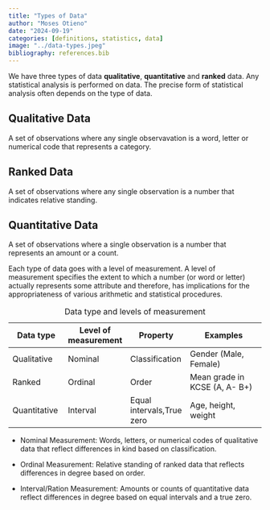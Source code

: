 ```yaml
---
title: "Types of Data"
author: "Moses Otieno"
date: "2024-09-19"
categories: [definitions, statistics, data]
image: "../data-types.jpeg"
bibliography: references.bib
---
```


We have three types of data **qualitative**, **quantitative** and **ranked** data. Any statistical analysis is performed on data. The precise form of statistical analysis often depends on the type of data.

## Qualitative Data

A set of observations where any single observavation is a word, letter or numerical code that represents a category.

## Ranked Data

A set of observations where any single observation is a number that indicates relative standing.

## Quantitative Data

A set of observations where a single observation is a number that represents an amount or a count.

Each type of data goes with a level of measurement. A level of measurement specifies the extent to which a number (or word or letter) actually represents some attribute and therefore, has implications for the appropriateness of various arithmetic and statistical procedures.

| Data type    | Level of measurement | Property                  | Examples                      |
|----------------|----------------|----------------|----------------------|
| Qualitative  | Nominal              | Classification            | Gender (Male, Female)         |
| Ranked       | Ordinal              | Order                     | Mean grade in KCSE (A, A- B+) |
| Quantitative | Interval             | Equal intervals,True zero | Age, height, weight           |

: Data type and levels of measurement

-   Nominal Measurement: Words, letters, or numerical codes of qualitative data that reflect differences in kind based on classification.

-   Ordinal Measurement: Relative standing of ranked data that reflects differences in degree based on order.

-   Interval/Ration Measurement: Amounts or counts of quantitative data reflect differences in degree based on equal intervals and a true zero.
